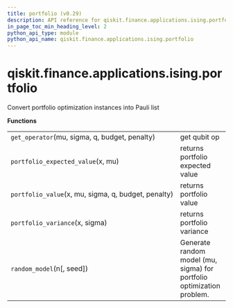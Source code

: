 ```yaml
---
title: portfolio (v0.29)
description: API reference for qiskit.finance.applications.ising.portfolio in qiskit v0.29
in_page_toc_min_heading_level: 2
python_api_type: module
python_api_name: qiskit.finance.applications.ising.portfolio
---
```


<span id="module-qiskit.finance.applications.ising.portfolio" />

<span id="qiskit-finance-applications-ising-portfolio" />

# qiskit.finance.applications.ising.portfolio

Convert portfolio optimization instances into Pauli list

**Functions**

|                                                     |                                                                       |
| --------------------------------------------------- | --------------------------------------------------------------------- |
| `get_operator`(mu, sigma, q, budget, penalty)       | get qubit op                                                          |
| `portfolio_expected_value`(x, mu)                   | returns portfolio expected value                                      |
| `portfolio_value`(x, mu, sigma, q, budget, penalty) | returns portfolio value                                               |
| `portfolio_variance`(x, sigma)                      | returns portfolio variance                                            |
| `random_model`(n\[, seed])                          | Generate random model (mu, sigma) for portfolio optimization problem. |

